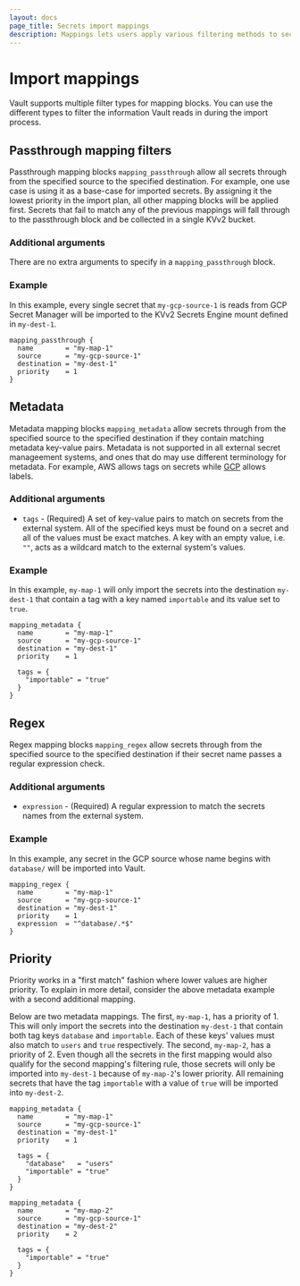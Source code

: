 ```yaml
---
layout: docs
page_title: Secrets import mappings
description: Mappings lets users apply various filtering methods to secrets being imported in to Vault.
---
```


# Import mappings

Vault supports multiple filter types for mapping blocks. You can use the
different types to filter the information Vault reads in during the import
process.

## Passthrough mapping filters

Passthrough mapping blocks `mapping_passthrough` allow all secrets through from the specified source to the
specified destination. For example, one use case is using it as a base-case for imported secrets. By assigning
it the lowest priority in the import plan, all other mapping blocks will be applied first. Secrets that fail
to match any of the previous mappings will fall through to the passthrough block and be collected in a single
KVv2 bucket.

### Additional arguments

There are no extra arguments to specify in a `mapping_passthrough` block.

### Example

In this example, every single secret that `my-gcp-source-1` is reads from GCP Secret Manager will be imported
to the KVv2 Secrets Engine mount defined in `my-dest-1`.

```hcl
mapping_passthrough {
  name        = "my-map-1"
  source      = "my-gcp-source-1"
  destination = "my-dest-1"
  priority    = 1
}
```

## Metadata

Metadata mapping blocks `mapping_metadata` allow secrets through from the specified source to the specified
destination if they contain matching metadata key-value pairs. Metadata is not supported in all external secret
manageement systems, and ones that do may use different terminology for metadata. For example, AWS allows tags
on secrets while [GCP](/vault/docs/import/gcpsm) allows labels.

### Additional arguments

* `tags` - (Required) A set of key-value pairs to match on secrets from the external system. All of the specified
keys must be found on a secret and all of the values must be exact matches. A key with an empty value, i.e. `""`,
acts as a wildcard match to the external system's values.

### Example

In this example, `my-map-1` will only import the secrets into the destination `my-dest-1` that contain a tag with
a key named `importable` and its value set to `true`. 

```hcl
mapping_metadata {
  name        = "my-map-1"
  source      = "my-gcp-source-1"
  destination = "my-dest-1"
  priority    = 1

  tags = {
    "importable" = "true"
  }
}
```

## Regex

Regex mapping blocks `mapping_regex` allow secrets through from the specified source to the specified
destination if their secret name passes a regular expression check.

### Additional arguments

* `expression` - (Required) A regular expression to match the secrets names from the external system.

### Example

In this example, any secret in the GCP source whose name begins with `database/` will be imported into Vault.

```hcl
mapping_regex {
  name        = "my-map-1"
  source      = "my-gcp-source-1"
  destination = "my-dest-1"
  priority    = 1
  expression  = "^database/.*$"
}
```

## Priority

Priority works in a "first match" fashion where lower values are higher priority. To explain in more detail,
consider the above metadata example with a second additional mapping.

Below are two metadata mappings. The first, `my-map-1`, has a priority of 1. This will only import the secrets
into the destination `my-dest-1` that contain both tag keys `database` and `importable`. Each of these keys' values
must also match to `users` and `true` respectively. The second, `my-map-2`, has a priority of 2. Even though all
the secrets in the first mapping would also qualify for the second mapping's filtering rule, those secrets will only
be imported into `my-dest-1` because of `my-map-2`'s lower priority. All remaining secrets that have the tag
`importable` with a value of `true` will be imported into `my-dest-2`. 

```hcl
mapping_metadata {
  name        = "my-map-1"
  source      = "my-gcp-source-1"
  destination = "my-dest-1"
  priority    = 1

  tags = {
    "database"   = "users"
    "importable" = "true"
  }
}

mapping_metadata {
  name        = "my-map-2"
  source      = "my-gcp-source-1"
  destination = "my-dest-2"
  priority    = 2

  tags = {
    "importable" = "true"
  }
}
```
